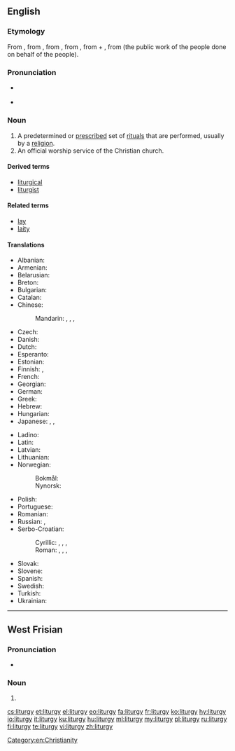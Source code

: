 ==English==
{{wikipedia}}

===Etymology===
From {{etyl|frm|en}} {{term|liturgie|lang=frm}}, from {{etyl|la|en}} {{term|liturgia|lang=la}}, from {{etyl|grc|en}} {{term|λειτουργία|lang=grc}}, from {{term|λειτ-|lang=grc}}, from {{term|λαός||people|lang=grc}} + {{term|-ουργός|lang=grc}}, from {{term|ἔργον||work|lang=grc}} (the public work of the people done on behalf of the people).

===Pronunciation===
* {{a|RP}} {{IPA|/ˈlɪtəd͡ʒi/|lang=en}}
* {{a|US}} {{IPA|/ˈlɪtɚd͡ʒi/|lang=en}}

===Noun===
{{en-noun|liturgies}}

# A predetermined or [[prescribe]]d set of [[ritual]]s that are performed, usually by a [[religion]].
# An official worship service of the Christian church.

====Derived terms====
* [[liturgical]]
* [[liturgist]]

====Related terms====
* [[lay]]
* [[laity]]

====Translations====
{{trans-top|a predetermined or prescribed set of rituals}}
* Albanian: {{t|sq|liturgjia|f}}
* Armenian: {{t|hy|պատարագ}}
* Belarusian: {{t|be|літургія|f|sc=Cyrl}}
* Breton: {{t|br|liderezh|m}}
* Bulgarian: {{t|bg|литургия|f|sc=Cyrl}}
* Catalan: {{t+|ca|litúrgia|f}}
* Chinese:
*: Mandarin: {{t+|cmn|禮拜儀式|sc=Hani}}, {{t|cmn|礼拜仪式|tr=lǐbài yíshì|sc=Hani}}, {{t|cmn|禮儀|sc=Hani}}, {{t+|cmn|礼仪|tr=lǐyí|sc=Hani}}
* Czech: {{t|cs|liturgie|f}}
* Danish: {{t|da|liturgi|c}}
* Dutch: {{t+|nl|liturgie|f}}
* Esperanto: {{t|eo|liturgio}}
* Estonian: {{t|et|liturgia}}
* Finnish: {{t+|fi|liturgia}}, {{t|fi|alttaripalvelus}}
* French: {{t+|fr|liturgie|f}}
* Georgian: {{t+|ka|ლიტურგია}}
* German: {{t+|de|Liturgie|f}}
* Greek: {{t+|el|λειτουργία|f}}
* Hebrew: {{t+|he|ליטורגיה|f}}
* Hungarian: {{t+|hu|liturgia}}
* Japanese: {{qualifier|Catholic}} {{t+|ja|典礼|tr=てんれい, tenrei|sc=Jpan}}, {{qualifier|Orthodox}} {{t|ja|奉神礼|tr=ほうしんれい, hōshinrei|sc=Jpan}}, {{qualifier|Catholic, Protestant, Anglicanism}} {{t|ja|礼拝|tr=れいはい, reihai|sc=Jpan}}
{{trans-mid}}
* Ladino: {{t|lad|liturjia}}
* Latin: {{t|la|liturgia|f}}
* Latvian: {{t|lv|liturģija|f}}
* Lithuanian: {{t+|lt|liturgija|f}}
* Norwegian:
*: Bokmål: {{t|nb|liturgi|m}}
*: Nynorsk: {{t|nn|liturgi|m}}
* Polish: {{t+|pl|liturgia|f}}
* Portuguese: {{t+|pt|liturgia|f}}
* Romanian: {{t+|ro|liturghie|f}}
* Russian: {{t+|ru|литурги́я|f}}, {{t+|ru|богослуже́ние|n}}
* Serbo-Croatian:
*: Cyrillic: {{t|sh|литургија|f|sc=Cyrl}}, {{t|sh|богослужба|f|sc=Cyrl}}, {{t|sh|богoслужје|n|sc=Cyrl}}, {{t|sh|богослужење|n|sc=Cyrl}}
*: Roman: {{t+|sh|liturgija|f}}, {{t|sh|bogoslužba|f}}, {{t+|sh|bogoslužje|n}}, {{t|sh|bogosluženje|n}}
* Slovak: {{t|sk|liturgia|f}}
* Slovene: {{t+|sl|liturgija|f}}
* Spanish: {{t+|es|liturgia|f}}
* Swedish: {{t|sv|liturgi|c}}
* Turkish: {{t|tr|litürji}}
* Ukrainian: {{t+|uk|літургія|sc=Cyrl}}
{{trans-bottom}}

[[Category:en:Christianity]]

----

==West Frisian==

===Pronunciation===
* {{IPA|/litørˈɡi/|lang=fy}}

===Noun===
{{head|fy|noun|g=c|plural|liturgys}}

# {{l|en|liturgy}}

[[cs:liturgy]]
[[et:liturgy]]
[[el:liturgy]]
[[eo:liturgy]]
[[fa:liturgy]]
[[fr:liturgy]]
[[ko:liturgy]]
[[hy:liturgy]]
[[io:liturgy]]
[[it:liturgy]]
[[ku:liturgy]]
[[hu:liturgy]]
[[ml:liturgy]]
[[my:liturgy]]
[[pl:liturgy]]
[[ru:liturgy]]
[[fi:liturgy]]
[[te:liturgy]]
[[vi:liturgy]]
[[zh:liturgy]]